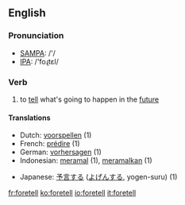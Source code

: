 ==English==
=== Pronunciation ===
*[[w:SAMPA|SAMPA]]: /'/
*[[w:IPA|IPA]]: /'foɻtεl/

=== Verb ===
{{irregverb|'''to foretell'''|'''[[foretells]]'''|'''[[foretold]]'''|'''[[foretold]]'''|'''[[foretelling]]'''}}

# to [[tell]] what's going to happen in the [[future]]

==== Translations ====
{{top}}
*Dutch: [[voorspellen]] (1)
*French: [[prédire]] (1)
*German: [[vorhersagen]] (1)
*Indonesian: [[ramal|meramal]] (1), [[ramal|meramalkan]] (1)
{{mid}}
*Japanese: [[予言]]する ([[よげん]]する, yogen-suru) (1)
{{bottom}}

[[fr:foretell]]
[[ko:foretell]]
[[io:foretell]]
[[it:foretell]]